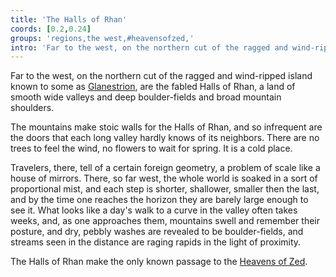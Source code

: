 ```yaml
---
title: 'The Halls of Rhan'
coords: [0.2,0.24]
groups: 'regions,the west,#heavensofzed,'
intro: 'Far to the west, on the northern cut of the ragged and wind-ripped island known to some as Glanestrion, are the fabled [Halls of Rhan], a land of smooth wide valleys and deep boulder-fields and broad mountain shoulders.'
---
```


Far to the west, on the northern cut of the ragged and wind-ripped island known to some as [Glanestrion](), are the fabled Halls of Rhan, a land of smooth wide valleys and deep boulder-fields and broad mountain shoulders.

The mountains make stoic walls for the Halls of Rhan, and so infrequent are the doors that each long valley hardly knows of its neighbors. There are no trees to feel the wind, no flowers to wait for spring. It is a cold place.

Travelers, there, tell of a certain foreign geometry, a problem of scale like a house of mirrors. There, so far west, the whole world is soaked in a sort of proportional mist, and each step is shorter, shallower, smaller then the last, and by the time one reaches the horizon they are barely large enough to see it. What looks like a day's walk to a curve in the valley often takes weeks, and, as one approaches them, mountains swell and remember their posture, and dry, pebbly washes are revealed to be boulder-fields, and streams seen in the distance are raging rapids in the light of proximity.

The Halls of Rhan make the only known passage to the [Heavens of Zed](heavensofzed).